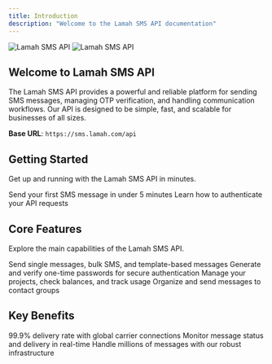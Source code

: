 ```yaml
---
title: Introduction
description: "Welcome to the Lamah SMS API documentation"
---
```


<img
  className="block dark:hidden"
  src="/images/ersaal-backgound-new.png"
  alt="Lamah SMS API"
/>
<img
  className="hidden dark:block"
  src="/images/ersaal-backgound-new.png"
  alt="Lamah SMS API"
/>

## Welcome to Lamah SMS API

The Lamah SMS API provides a powerful and reliable platform for sending SMS messages, managing OTP verification, and handling communication workflows. Our API is designed to be simple, fast, and scalable for businesses of all sizes.

**Base URL**: `https://sms.lamah.com/api`

## Getting Started

Get up and running with the Lamah SMS API in minutes.

<CardGroup cols={2}>
  <Card
    title="Quick Start"
    icon="rocket"
    href="/quickstart"
  >
    Send your first SMS message in under 5 minutes
  </Card>
  <Card
    title="Authentication"
    icon="key"
    href="/api-reference/authentication"
  >
    Learn how to authenticate your API requests
  </Card>
</CardGroup>

## Core Features

Explore the main capabilities of the Lamah SMS API.

<CardGroup cols={2}>
  <Card
    title="SMS Messaging"
    icon="message"
    href="/api-reference/sms/send-message"
  >
    Send single messages, bulk SMS, and template-based messages
  </Card>
  <Card
    title="OTP Services"
    icon="shield-check"
    href="/api-reference/otp/initiate"
  >
    Generate and verify one-time passwords for secure authentication
  </Card>
  <Card
    title="Project Management"
    icon="folder"
    href="/api-reference/project/details"
  >
    Manage your projects, check balances, and track usage
  </Card>
  <Card
    title="Contact Management"
    icon="users"
    href="/api-reference/project/contacts"
  >
    Organize and send messages to contact groups
  </Card>
</CardGroup>

## Key Benefits

<CardGroup cols={3}>
  <Card
    title="High Delivery Rate"
    icon="check"
  >
    99.9% delivery rate with global carrier connections
  </Card>
  <Card
    title="Real-time Tracking"
    icon="chart-line"
  >
    Monitor message status and delivery in real-time
  </Card>
  <Card
    title="Scalable Infrastructure"
    icon="server"
  >
    Handle millions of messages with our robust infrastructure
  </Card>
</CardGroup>
